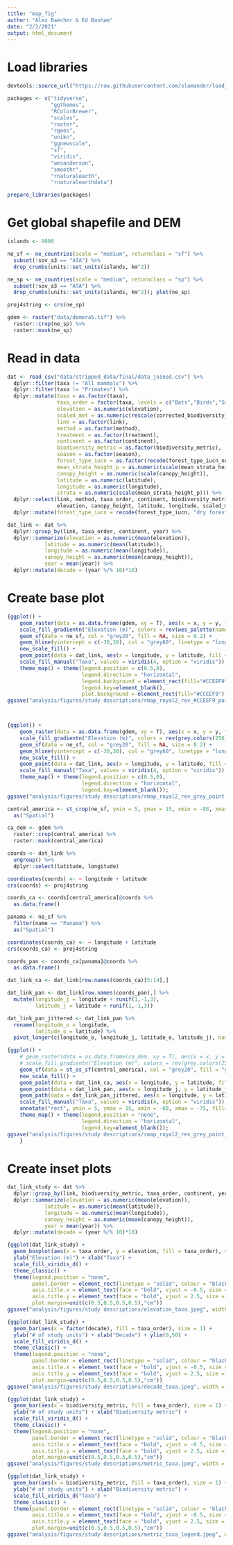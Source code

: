 ```yaml
---
title: "map_fig"
author: "Alex Baecher & Ed Basham"
date: "2/2/2021"
output: html_document
---
```

# Load libraries
```r
devtools::source_url("https://raw.githubusercontent.com/slamander/load_packages/main/prepare_libraries.R", sha1 = "609d531a319fcd855804de6bdcfe737cd6515332")

packages <- c("tidyverse",
              "ggthemes",
              "RColorBrewer",
              "scales",
              "raster",
              "rgeos",
              "unikn",
              "ggnewscale",
              "sf",
              "viridis",
              "wesanderson",
              "smoothr",
              "rnaturalearth",
              "rnaturalearthdata")

prepare_libraries(packages)
```

# Get global shapefile and DEM
```r
islands <- 8000

ne_sf <- ne_countries(scale = "medium", returnclass = "sf") %>%
  subset(!sov_a3 == "ATA") %>%
  drop_crumbs(units::set_units(islands, km^2))

ne_sp <- ne_countries(scale = "medium", returnclass = "sp") %>%
  subset(!sov_a3 == "ATA") %>%
  drop_crumbs(units::set_units(islands, km^2)); plot(ne_sp)

proj4string <- crs(ne_sp)

gdem <- raster("data/demera5.tif") %>%
  raster::crop(ne_sp) %>%
  raster::mask(ne_sp) 

```

# Read in data
```r
dat <- read_csv("data/stripped_data/final/data_joined.csv") %>%
  dplyr::filter(taxa != "All mammals") %>%
  dplyr::filter(taxa != "Primates") %>%
  dplyr::mutate(taxa = as.factor(taxa),
                taxa_order = factor(taxa, levels = c("Bats","Birds","Small mammals","Amphibians")),
                elevation = as.numeric(elevation),
                scaled_met = as.numeric(rescale(corrected_biodiversity_metric_value, to = c(1e-05, 0.99999))),
                link = as.factor(link), 
                method = as.factor(method), 
                treatment = as.factor(treatment),
                continent = as.factor(continent),
                biodiversity_metric = as.factor(biodiversity_metric), 
                season = as.factor(season), 
                forest_type_iucn = as.factor(recode(forest_type_iucn_new, "dry forest" = "dry_forest")),
                mean_strata_height_p = as.numeric(scale(mean_strata_height_p)),
                canopy_height = as.numeric(scale(canopy_height)),
                latitude = as.numeric(latitude),
                longitude = as.numeric(longitude),
                strata = as.numeric(scale(mean_strata_height_p))) %>%
  dplyr::select(link, method, taxa_order, continent, biodiversity_metric, season, forest_type_iucn, 
                elevation, canopy_height, latitude, longitude, scaled_met, strata, year) %>%
  dplyr::mutate(forest_type_iucn = recode(forest_type_iucn, "dry forest" = "dry_forest"))

dat_link <- dat %>%
  dplyr::group_by(link, taxa_order, continent, year) %>%
  dplyr::summarize(elevation = as.numeric(mean(elevation)),
            latitude = as.numeric(mean(latitude)),
            longitude = as.numeric(mean(longitude)),
            canopy_height = as.numeric(mean(canopy_height)),
            year = mean(year)) %>%
  dplyr::mutate(decade = (year %/% 10)*10)
```

# Create base plot
```r
{ggplot() + 
    geom_raster(data = as.data.frame(gdem, xy = T), aes(x = x, y = y, fill = demera5)) + 
    scale_fill_gradientn("Elevation (m)", colors = rev(wes_palette(name = "Royal2", n = 100, type = "continuous")), na.value = "#CCEEF9") + 
    geom_sf(data = ne_sf, col = "grey20", fill = NA, size = 0.2) +
    geom_hline(yintercept = c(-30,30), col = "grey60", linetype = "longdash") +
    new_scale_fill() +
    geom_point(data = dat_link, aes(x = longitude, y = latitude, fill = taxa_order), size = 2, shape = 21, stroke = 0.5, col = "white") +
    scale_fill_manual("Taxa", values = viridis(4, option = "viridis")) +
    theme_map() + theme(legend.position = c(0.5,0),
                        legend.direction = "horizontal",
                        legend.background = element_rect(fill="#CCEEF9"),
                        legend.key=element_blank(),
                        plot.background = element_rect(fill="#CCEEF9"));
ggsave("analysis/figures/study descriptions/rmap_royal2_rev_#CCEEF9_point.jpeg", width = 15, height = 6.07, units = "in", dpi = 600)}



{ggplot() + 
    geom_raster(data = as.data.frame(gdem, xy = T), aes(x = x, y = y, fill = demera5)) + 
    scale_fill_gradientn("Elevation (m)", colors = rev(grey.colors(256)), na.value = "white") + 
    geom_sf(data = ne_sf, col = "grey20", fill = NA, size = 0.2) +
    geom_hline(yintercept = c(-30,30), col = "grey60", linetype = "longdash") +
    new_scale_fill() +
    geom_point(data = dat_link, aes(x = longitude, y = latitude, fill = taxa_order), size = 2, shape = 21, stroke = 0.5, col = "grey20") +
    scale_fill_manual("Taxa", values = viridis(4, option = "viridis")) +
    theme_map() + theme(legend.position = c(0.5,0),
                        legend.direction = "horizontal",
                        legend.key=element_blank());
ggsave("analysis/figures/study descriptions/rmap_royal2_rev_grey_point.jpeg", width = 15, height = 6.07, units = "in", dpi = 600)}

```

```r
central_america <- st_crop(ne_sf, ymin = 5, ymax = 15, xmin = -88, xmax = -75) %>%
  as("Spatial")

ca_dem <- gdem %>%
  raster::crop(central_america) %>%
  raster::mask(central_america)

coords <- dat_link %>%
  ungroup() %>%
  dplyr::select(latitude, longitude)

coordinates(coords) <- ~ longitude + latitude
crs(coords) <- proj4string

coords_ca <- coords[central_america]@coords %>%
  as.data.frame()

panama <- ne_sf %>%
  filter(name == "Panama") %>%
  as("Spatial")

coordinates(coords_ca) <- ~ longitude + latitude
crs(coords_ca) <- proj4string

coords_pan <- coords_ca[panama]@coords %>%
  as.data.frame()

dat_link_ca <- dat_link[row.names(coords_ca)[5:14],]

dat_link_pan <- dat_link[row.names(coords_pan),] %>%
  mutate(longitude_j = longitude + runif(1,-1,3),
         latitude_j = latitude + runif(1,-1,3))

dat_link_pan_jittered <- dat_link_pan %>%
  rename(longitude_o = longitude, 
         latitude_o = latitude) %>%
  pivot_longer(c(longitude_o, longitude_j, latitude_o, latitude_j), names_to = c(".value","Category"), names_sep = "_") 

{ggplot() + 
    # geom_raster(data = as.data.frame(ca_dem, xy = T), aes(x = x, y = y, fill = demera5)) + 
    # scale_fill_gradientn("Elevation (m)", colors = rev(grey.colors(256)), na.value = "white") + 
    geom_sf(data = st_as_sf(central_america), col = "grey20", fill = "grey80", size = 0.5) +
    new_scale_fill() +
    geom_point(data = dat_link_ca, aes(x = longitude, y = latitude, fill = taxa_order), size = 5, shape = 21, stroke = 0.5, col = "grey20") +
    geom_point(data = dat_link_pan, aes(x = longitude_j, y = latitude_j, fill = taxa_order), size = 5, shape = 21, stroke = 0.5, col = "grey20") +
    geom_path(data = dat_link_pan_jittered, aes(x = longitude, y = latitude, group = link)) + 
    scale_fill_manual("Taxa", values = viridis(4, option = "viridis")) +
    annotate("rect", ymin = 5, ymax = 15, xmin = -88, xmax = -75, fill=NA, color = "black", size = 0.5) +
    theme_map() + theme(legend.position = "none",
                        legend.direction = "horizontal",
                        legend.key=element_blank());
ggsave("analysis/figures/study descriptions/rmap_royal2_rev_grey_point_inset.jpeg", width = 5, height = 4, units = "in", dpi = 600)
    }

```

# Create inset plots
```r
dat_link_study <- dat %>%
  dplyr::group_by(link, biodiversity_metric, taxa_order, continent, year, method) %>%
  dplyr::summarize(elevation = as.numeric(mean(elevation)),
            latitude = as.numeric(mean(latitude)),
            longitude = as.numeric(mean(longitude)),
            canopy_height = as.numeric(mean(canopy_height)),
            year = mean(year)) %>%
  dplyr::mutate(decade = (year %/% 10)*10)

{ggplot(dat_link_study) + 
  geom_boxplot(aes(x = taxa_order, y = elevation, fill = taxa_order), size = 1) + 
  ylab("Elevation (m)") + xlab("Taxa") +
  scale_fill_viridis_d() +
  theme_classic() +
  theme(legend.position = "none",
        panel.border = element_rect(linetype = "solid", colour = "black", fill = NA, size=1),
        axis.title.x = element_text(face = "bold", vjust = -0.5, size = rel(1.5)),
        axis.title.y = element_text(face = "bold", vjust = 2.5, size = rel(1.5)),
        plot.margin=unit(c(0.5,0.5,0.5,0.5),"cm")) 
ggsave("analysis/figures/study descriptions/elevation_taxa.jpeg", width = 4.5, height = 4, units = "in", dpi = 300)}

{ggplot(dat_link_study) + 
  geom_bar(aes(x = factor(decade), fill = taxa_order), size = 1) + 
  ylab("# of study units") + xlab("Decade") + ylim(0,50) +
  scale_fill_viridis_d() +
  theme_classic() +
  theme(legend.position = "none",
        panel.border = element_rect(linetype = "solid", colour = "black", fill = NA, size=1),
        axis.title.x = element_text(face = "bold", vjust = -0.5, size = rel(1.5)),
        axis.title.y = element_text(face = "bold", vjust = 2.5, size = rel(1.5)),
        plot.margin=unit(c(0.5,0.5,0.5,0.5),"cm")) 
ggsave("analysis/figures/study descriptions/decade_taxa.jpeg", width = 5, height = 3, units = "in", dpi = 300)}

{ggplot(dat_link_study) + 
  geom_bar(aes(x = biodiversity_metric, fill = taxa_order), size = 1) + 
  ylab("# of study units") + xlab("Biodiversity metric") +
  scale_fill_viridis_d() +
  theme_classic() +
  theme(legend.position = "none",
        panel.border = element_rect(linetype = "solid", colour = "black", fill = NA, size=1),
        axis.title.x = element_text(face = "bold", vjust = -0.5, size = rel(1.5)),
        axis.title.y = element_text(face = "bold", vjust = 2.5, size = rel(1.5)),
        plot.margin=unit(c(0.5,0.5,0.5,0.5),"cm")) 
ggsave("analysis/figures/study descriptions/metric_taxa.jpeg", width = 3, height = 3, units = "in", dpi = 300)}

{ggplot(dat_link_study) + 
  geom_bar(aes(x = biodiversity_metric, fill = taxa_order), size = 1) + 
  ylab("# of study units") + xlab("Biodiversity metric") +
  scale_fill_viridis_d("Taxa") +
  theme_classic() +
  theme(panel.border = element_rect(linetype = "solid", colour = "black", fill = NA, size=1),
        axis.title.x = element_text(face = "bold", vjust = -0.5, size = rel(1.5)),
        axis.title.y = element_text(face = "bold", vjust = 2.5, size = rel(1.5)),
        plot.margin=unit(c(0.5,0.5,0.5,0.5),"cm")) 
ggsave("analysis/figures/study descriptions/metric_taxa_legend.jpeg", width = 4, height = 3, units = "in", dpi = 300)}

```

